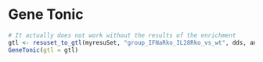 
# Gene Tonic
```r
# It actually does not work without the results of the enrichment
gtl <- resuset_to_gtl(myresuSet, "group_IFNaRko_IL28Rko_vs_wt", dds, anno_df, enrich_algo = "topGO_tbl") 
GeneTonic(gtl = gtl)

```
